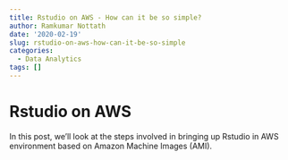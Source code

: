 ```yaml
---
title: Rstudio on AWS - How can it be so simple?
author: Ramkumar Nottath
date: '2020-02-19'
slug: rstudio-on-aws-how-can-it-be-so-simple
categories:
  - Data Analytics
tags: []
---
```


# Rstudio on AWS

In this post, we'll look at the steps involved in bringing up Rstudio in AWS environment based on Amazon Machine Images (AMI).